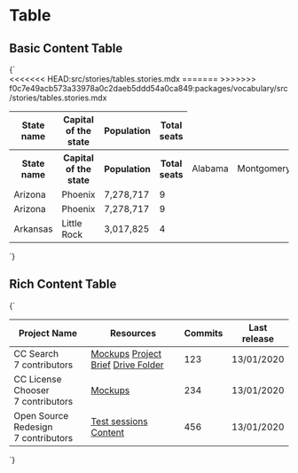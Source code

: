 
<Meta title="Layouts/Table" />

# Table

## Basic Content Table

<Preview>
  <Story name="Basic Content" parameters={{
    design: figmaConfig('904%3A0')
  }}>{`
    <div class="is-responsive">
      <table class="table is-bordered is-striped">
        <thead>
          <tr>
            <th>State name</th>
            <th>Capital of the state</th>
            <th>Population</th>
            <th>Total seats</th>
          </tr>
        </thead>
        <tr>
<<<<<<< HEAD:src/stories/tables.stories.mdx
          <th>State name</th>
          <th>Capital of the state</th>
          <th>Population</th>
          <th>Total seats</th>
=======
          <td data-label="State name">Alabama</td>
          <td data-label="Capital of the state">Montgomery</td>
          <td data-label="Population" class="number-cell">4,903,185</td>
          <td data-label="Total seats" class="number-cell">7</td>
>>>>>>> f0c7e49acb573a33978a0c2daeb5ddd54a0ca849:packages/vocabulary/src/stories/tables.stories.mdx
        </tr>
        <tr>
          <td data-label="State name">Arizona</td>
          <td data-label="Capital of the state">Phoenix</td>
          <td data-label="Population" class="number-cell">7,278,717</td>
          <td data-label="Total seats" class="number-cell">9</td>
        </tr>
        <tr>
          <td data-label="State name">Arizona</td>
          <td data-label="Capital of the state">Phoenix</td>
          <td data-label="Population" class="number-cell">7,278,717</td>
          <td data-label="Total seats" class="number-cell">9</td>
        </tr>
        <tr>
          <td data-label="State name">Arkansas</td>
          <td data-label="Capital of the state">Little Rock</td>
          <td data-label="Population" class="number-cell">3,017,825</td>
          <td data-label="Total seats" class="number-cell">4</td>
        </tr>
      </table>
    </div>
  `}</Story>
</Preview>

## Rich Content Table

<Preview>
  <Story name="Rich Content" parameters={{
    design: figmaConfig('904%3A0')
  }}>{`
    <table class="table is-bordered  is-striped">
      <thead>
        <tr>
          <th>Project Name</th>
          <th>Resources</th>
          <th>Commits</th>
          <th>Last release</th>
        </tr>
      </thead>
      <tr>
        <td class="padding-vertical-normal padding-left-normal">
          <div class="text-bigger has-text-weight-bold padding-bottom-smaller">CC Search</div>
          <div>7 contributors</div>
        </td>
        <td class="padding-vertical-normal padding-left-normal">
          <a href="#" class="is-block">Mockups</a>
          <a href="#" class="is-block">Project Brief</a>
          <a href="#" class="is-block">Drive Folder</a>
        </td>
        <td class="has-text-right">
          <span class="body-bigger has-text-weight-bold">123</span>
        </td>
        <td>13/01/2020</td>
      </tr>
      <tr>
        <td class="padding-vertical-normal padding-left-normal">
          <div class="text-bigger has-text-weight-bold padding-bottom-smaller">CC License Chooser</div>
          <div>7 contributors</div>
        </td>
        <td class="padding-vertical-normal padding-left-normal">
          <a href="#" class="is-block">Mockups</a>
        </td>
        <td class="has-text-right">
          <span class="body-bigger has-text-weight-bold">234</span>
        </td>
        <td>13/01/2020</td>
      </tr>
      <tr>
        <td class="padding-vertical-normal padding-left-normal">
          <div class="text-bigger has-text-weight-bold padding-bottom-smaller">Open Source Redesign</div>
          <div>7 contributors</div>
        </td>
        <td class="padding-vertical-normal padding-left-normal">
          <a href="#" class="is-block">Test sessions</a>
          <a href="#" class="is-block">Content</a>
        </td>
        <td class="has-text-right">
          <span class="body-bigger has-text-weight-bold">456</span>
        </td>
        <td>13/01/2020</td>
      </tr>
    </table>
  `}</Story>
</Preview>
